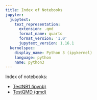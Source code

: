 ```yaml
---
title: Index of Notebooks
jupyter:
  jupytext:
    text_representation:
      extension: .qmd
      format_name: quarto
      format_version: '1.0'
      jupytext_version: 1.16.1
  kernelspec:
    display_name: Python 3 (ipykernel)
    language: python
    name: python3
---
```


Index of notebooks:

  - [TestNB1 (ipynb)](TestNB1.ipynb)
  - [TestQMD (qmd)](TestQMD_NB1.qmd)
